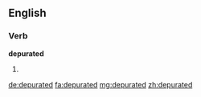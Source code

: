 ==English==

===Verb===
'''depurated'''

# {{en-past of|depurate}}

[[de:depurated]]
[[fa:depurated]]
[[mg:depurated]]
[[zh:depurated]]